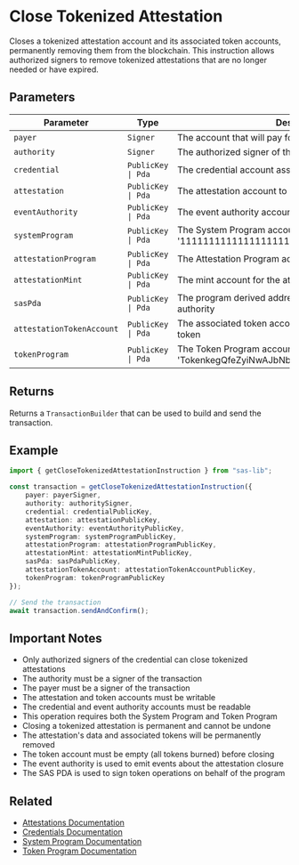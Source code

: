 # Close Tokenized Attestation

Closes a tokenized attestation account and its associated token accounts, permanently removing them from the blockchain. This instruction allows authorized signers to remove tokenized attestations that are no longer needed or have expired.

## Parameters

| Parameter | Type | Description |
|-----------|------|-------------|
| `payer` | `Signer` | The account that will pay for the transaction |
| `authority` | `Signer` | The authorized signer of the credential |
| `credential` | `PublicKey \| Pda` | The credential account associated with the attestation |
| `attestation` | `PublicKey \| Pda` | The attestation account to close |
| `eventAuthority` | `PublicKey \| Pda` | The event authority account for emitting events |
| `systemProgram` | `PublicKey \| Pda` | The System Program account (defaults to '11111111111111111111111111111111') |
| `attestationProgram` | `PublicKey \| Pda` | The Attestation Program account |
| `attestationMint` | `PublicKey \| Pda` | The mint account for the attestation token |
| `sasPda` | `PublicKey \| Pda` | The program derived address used as program signer authority |
| `attestationTokenAccount` | `PublicKey \| Pda` | The associated token account holding the attestation token |
| `tokenProgram` | `PublicKey \| Pda` | The Token Program account (defaults to 'TokenkegQfeZyiNwAJbNbGKPFXCWuBvf9Ss623VQ5DA') |

## Returns

Returns a `TransactionBuilder` that can be used to build and send the transaction.

## Example

```typescript
import { getCloseTokenizedAttestationInstruction } from "sas-lib";

const transaction = getCloseTokenizedAttestationInstruction({
    payer: payerSigner,
    authority: authoritySigner,
    credential: credentialPublicKey,
    attestation: attestationPublicKey,
    eventAuthority: eventAuthorityPublicKey,
    systemProgram: systemProgramPublicKey,
    attestationProgram: attestationProgramPublicKey,
    attestationMint: attestationMintPublicKey,
    sasPda: sasPdaPublicKey,
    attestationTokenAccount: attestationTokenAccountPublicKey,
    tokenProgram: tokenProgramPublicKey
});

// Send the transaction
await transaction.sendAndConfirm();
```

## Important Notes

- Only authorized signers of the credential can close tokenized attestations
- The authority must be a signer of the transaction
- The payer must be a signer of the transaction
- The attestation and token accounts must be writable
- The credential and event authority accounts must be readable
- This operation requires both the System Program and Token Program
- Closing a tokenized attestation is permanent and cannot be undone
- The attestation's data and associated tokens will be permanently removed
- The token account must be empty (all tokens burned) before closing
- The event authority is used to emit events about the attestation closure
- The SAS PDA is used to sign token operations on behalf of the program

## Related

- [Attestations Documentation](/attestations)
- [Credentials Documentation](/credentials)
- [System Program Documentation](https://docs.solana.com/developing/runtime-facilities/programs#system-program)
- [Token Program Documentation](https://spl.solana.com/token) 